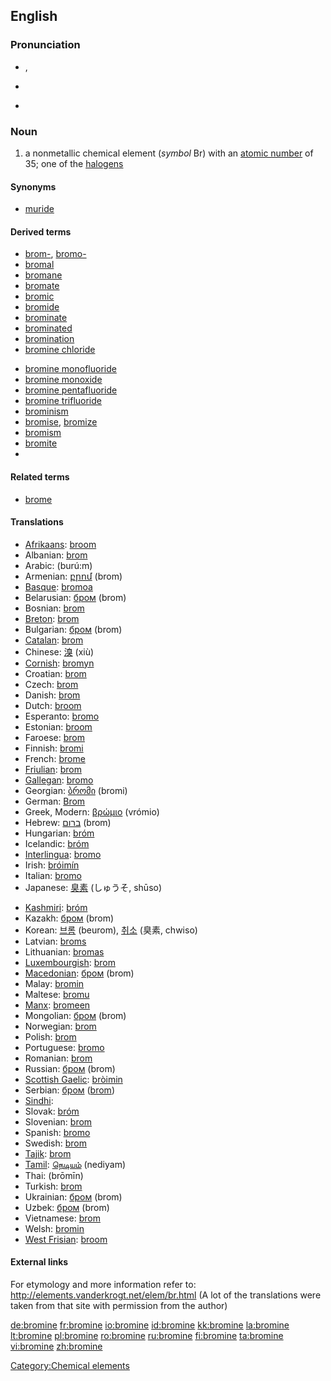 ==English==
{{elements|Br|selenium|Se|krypton|Kr}}
{{wikipedia}}

===Pronunciation===
* {{a|UK}} {{IPA|/ˈbrəʊmɪn/}}, {{IPA|/ˈbrəʊmaɪn/}}
* {{a|US}} {{IPA|/ˈbroʊmin/}}
* {{hyphenation|bro|mine}}

===Noun===
{{en-noun|-}}

# a nonmetallic chemical element (''symbol'' Br) with an [[atomic number]] of 35; one of the [[halogen]]s

====Synonyms====
* [[muride]]

====Derived terms====
{{top2}}
* [[brom-]], [[bromo-]]
* [[bromal]]
* [[bromane]]
* [[bromate]]
* [[bromic]]
* [[bromide]]
* [[brominate]]
* [[brominated]]
* [[bromination]]
* [[bromine chloride]]
{{mid2}}
* [[bromine monofluoride]]
* [[bromine monoxide]]
* [[bromine pentafluoride]]
* [[bromine trifluoride]]
* [[brominism]]
* [[bromise]], [[bromize]]
* [[bromism]]
* [[bromite]]
*<!--listed as a derivative of "bromo-" [[bromoform]]-->
{{bottom}}

====Related terms====
* [[brome]]

====Translations====
{{trans-top|nonmetallic chemical element}}
* [[Afrikaans]]: [[broom#Afrikaans|broom]]
* Albanian: [[brom]]
* Arabic: {{Arab|[[بروم]]}} (burú:m) {{m}}
* Armenian: [[բրոմ]] (brom)
* [[Basque]]: [[bromoa]]
* Belarusian: [[бром]] (brom) {{m}}
* Bosnian: [[brom]]
* [[Breton]]: [[brom]] {{m}}
* Bulgarian: [[бром]] (brom) {{m}}
* [[Catalan]]: [[brom]]
* Chinese: [[溴]] (xiù)
* [[Cornish]]: [[bromyn]]
* Croatian: [[brom]]
* Czech: [[brom]] {{m}}
* Danish: [[brom]]
* Dutch: [[broom#Dutch|broom]] {{n}}
* Esperanto: [[bromo]]
* Estonian: [[broom#Estonian|broom]]
* Faroese: [[brom]]
* Finnish: [[bromi]]
* French: [[brome]] {{m}}
* [[Friulian]]: [[brom]]
* [[Gallegan]]: [[bromo]]
* Georgian: [[ბრომი]] (bromi)
* German: [[Brom]] {{n}}
* Greek, Modern: [[βρώμιο]] (vrómio) {{n}}
* Hebrew: [[ברום]] (brom)
* Hungarian: [[bróm]]
* Icelandic: [[bróm]]
* [[Interlingua]]: [[bromo]]
* Irish: [[bróimín]]
* Italian: [[bromo]] {{m}}
* Japanese: [[臭素]] (しゅうそ, shūso)
{{trans-mid}}
* [[Kashmiri]]: [[bróm]]
* Kazakh: [[бром]] (brom)
* Korean: [[브롬]] (beurom), [[취소]] (臭素, chwiso)
* Latvian: [[broms]]
* Lithuanian: [[bromas]]
* [[Luxembourgish]]: [[brom]]
* [[Macedonian]]: [[бром]] (brom) {{m}}
* Malay: [[bromin]]
* Maltese: [[bromu]]
* [[Manx]]: [[bromeen]]
* Mongolian: [[бром]] (brom)
* Norwegian: [[brom]]
* Polish: [[brom]] {{m}}
* Portuguese: [[bromo]] {{m}}
* Romanian: [[brom]] {{n}}
* Russian: [[бром]] (brom) {{m}}
* [[Scottish Gaelic]]: [[bròimin]]
* Serbian: [[бром]] ([[brom]]) {{m}}
* [[Sindhi]]: {{SDchar|[[ڳاڙهرو]]}} {{m}}
* Slovak: [[bróm]]
* Slovenian: [[brom]]
* Spanish: [[bromo]] {{m}}
* Swedish: [[brom]]
* [[Tajik]]: [[brom]]
* [[Tamil]]: [[நெடியம்]] (nediyam)
* Thai: {{Thai|[[โบรมีน]]}} (brōmīn)
* Turkish: [[brom]]
* Ukrainian: [[бром]] (brom) {{m}}
* Uzbek: [[бром]] (brom)
* Vietnamese: [[brom]]
* Welsh: [[bromin]]
* [[West Frisian]]: [[broom#West Frisian|broom]]
{{trans-bottom}}

====External links====
For etymology and more information refer to:
http://elements.vanderkrogt.net/elem/br.html
(A lot of the translations were taken from that site with permission from the author)

[[Category:Chemical elements]]

[[de:bromine]]
[[fr:bromine]]
[[io:bromine]]
[[id:bromine]]
[[kk:bromine]]
[[la:bromine]]
[[lt:bromine]]
[[pl:bromine]]
[[ro:bromine]]
[[ru:bromine]]
[[fi:bromine]]
[[ta:bromine]]
[[vi:bromine]]
[[zh:bromine]]